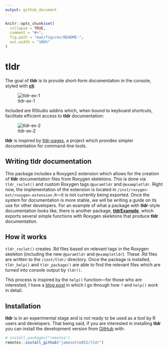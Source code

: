 ```yaml
---
output: github_document
---
```


<!-- README.md is generated from README.Rmd. Please edit that file -->

```r
knitr::opts_chunk$set(
  collapse = TRUE,
  comment = "#>",
  fig.path = "man/figures/README-",
  out.width = "100%"
)
```

# tldr

<!-- badges: start -->
<!-- badges: end -->

The goal of **tldr** is to provide short-form documentation in the console, styled with <a href = "https://github.com/r-lib/cli">**cli**</a>:

![tldr-ex-1](man/README-gifs/tldr-tldr.gif)

Included are RStudio addins which, when bound to keyboard shortcuts, 
facilitate efficient access to **tldr** documentation:

![tldr-ex-2](man/README-gifs/tldrExample-divide.gif)

**tldr** is inspired by <a href="https://tldr.sh/">tldr-pages</a>,
a project which provides simpler documentation for command-line tools.

## Writing **tldr** documentation

This package includes a Roxygen2 extension which allows for the creation of **tldr** documentation files from Roxygen skeletons.
This is done via `tldr_roclet()` and custom Roxygen tags `@paramtldr` and `@exampletldr`.
Right now, the implementation of the extension is located in `/inst/roxygen-ext/roxygen-extension.R`---it is not currently being exported.
Once the system for documentation is more stable, we will be writing a guide on its use for other developers.
For an example of what a package with **tldr**-style documentation looks like,
there is another package, <a href="https://Github.com/jamesotto852/tldrExample">**tldrExample**</a>, 
which exports several simple functions with Roxygen skeletons that produce **tldr** documentation.

## How it works

`tldr_roclet()` creates .Rd files based on relevant tags in the Roxygen skeleton (including the new `@paramtldr` and `@exampletldr`).
These .Rd files are written to the `/inst/tldr/` directory.
Once the package is installed, `tldr_help()` and `tldr_package()`
are able to find the relevant files which are turned into console output by `tldr()`.

This process is inspired by the `help()` function---for those who are interested, I have a 
<a href="https://jamesotto852.github.io/Understanding-base-documentation-functions">blog post</a>
in which I go through how `?` and `help()` work in detail.

## Installation

**tldr** is in an experimental stage and is not ready to be used as a tool by R users and developers.
That being said, if you are interested in installing **tldr** you can install the development version from [GitHub](https://github.com/) with:

``` r
# install.packages("remotes")
remotes::install_github("jamesotto852/tldr")
```


